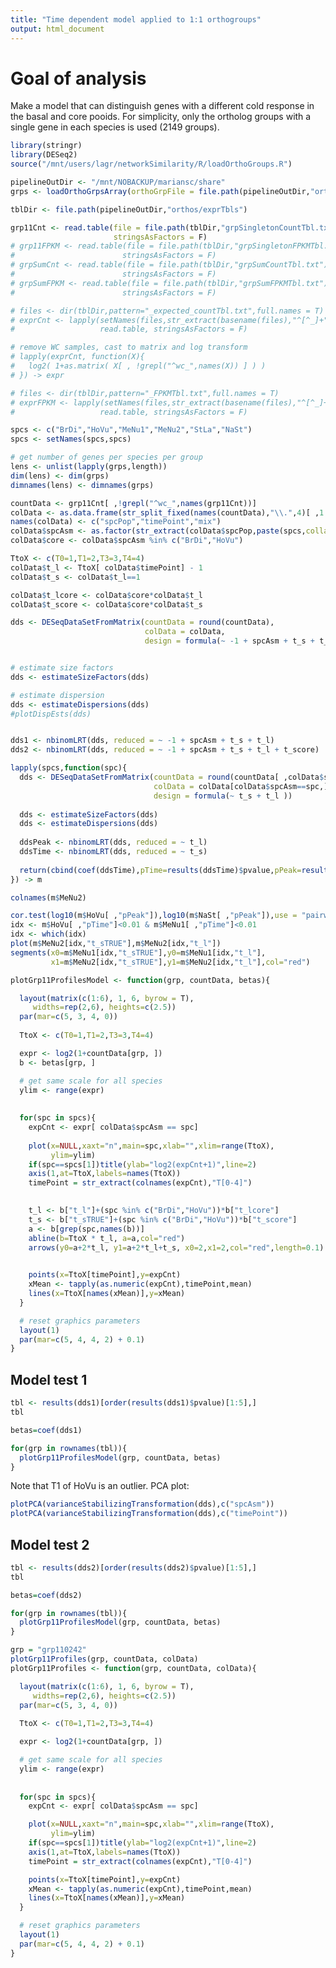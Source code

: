 ```yaml
---
title: "Time dependent model applied to 1:1 orthogroups"
output: html_document
---
```


# Goal of analysis

Make a model that can distinguish genes with a different cold response in the basal and core pooids. For simplicity, only the ortholog groups with a single gene in each species is used (2149 groups).



```r
library(stringr)
library(DESeq2)
source("/mnt/users/lagr/networkSimilarity/R/loadOrthoGroups.R")
```


```r
pipelineOutDir <- "/mnt/NOBACKUP/mariansc/share"
grps <- loadOrthoGrpsArray(orthoGrpFile = file.path(pipelineOutDir,"orthos/orthoMCL/groups.txt"))

tblDir <- file.path(pipelineOutDir,"orthos/exprTbls")

grp11Cnt <- read.table(file = file.path(tblDir,"grpSingletonCountTbl.txt"), 
                       stringsAsFactors = F)
# grp11FPKM <- read.table(file = file.path(tblDir,"grpSingletonFPKMTbl.txt"), 
#                        stringsAsFactors = F)
# grpSumCnt <- read.table(file = file.path(tblDir,"grpSumCountTbl.txt"), 
#                        stringsAsFactors = F)
# grpSumFPKM <- read.table(file = file.path(tblDir,"grpSumFPKMTbl.txt"), 
#                        stringsAsFactors = F)

# files <- dir(tblDir,pattern="_expected_countTbl.txt",full.names = T)
# exprCnt <- lapply(setNames(files,str_extract(basename(files),"^[^_]+")), 
#                   read.table, stringsAsFactors = F)

# remove WC samples, cast to matrix and log transform
# lapply(exprCnt, function(X){
#   log2( 1+as.matrix( X[ , !grepl("^wc_",names(X)) ] ) )
# }) -> expr

# files <- dir(tblDir,pattern="_FPKMTbl.txt",full.names = T)
# exprFPKM <- lapply(setNames(files,str_extract(basename(files),"^[^_]+")), 
#                   read.table, stringsAsFactors = F)

spcs <- c("BrDi","HoVu","MeNu1","MeNu2","StLa","NaSt")
spcs <- setNames(spcs,spcs)

# get number of genes per species per group
lens <- unlist(lapply(grps,length))
dim(lens) <- dim(grps)
dimnames(lens) <- dimnames(grps)

```

```r
countData <- grp11Cnt[ ,!grepl("^wc_",names(grp11Cnt))]
colData <- as.data.frame(str_split_fixed(names(countData),"\\.",4)[ ,1:3])
names(colData) <- c("spcPop","timePoint","mix")
colData$spcAsm <- as.factor(str_extract(colData$spcPop,paste(spcs,collapse="|")))
colData$core <- colData$spcAsm %in% c("BrDi","HoVu")

TtoX <- c(T0=1,T1=2,T3=3,T4=4)
colData$t_l <- TtoX[ colData$timePoint] - 1
colData$t_s <- colData$t_l==1

colData$t_lcore <- colData$core*colData$t_l
colData$t_score <- colData$core*colData$t_s

dds <- DESeqDataSetFromMatrix(countData = round(countData),
                              colData = colData,
                              design = formula(~ -1 + spcAsm + t_s + t_l + t_lcore + t_score ))


# estimate size factors
dds <- estimateSizeFactors(dds)

# estimate dispersion
dds <- estimateDispersions(dds)
#plotDispEsts(dds)


dds1 <- nbinomLRT(dds, reduced = ~ -1 + spcAsm + t_s + t_l)
dds2 <- nbinomLRT(dds, reduced = ~ -1 + spcAsm + t_s + t_l + t_score)

```

```r

lapply(spcs,function(spc){
  dds <- DESeqDataSetFromMatrix(countData = round(countData[ ,colData$spcAsm==spc]),
                                colData = colData[colData$spcAsm==spc,],
                                design = formula(~ t_s + t_l ))
  
  dds <- estimateSizeFactors(dds)
  dds <- estimateDispersions(dds)
  
  ddsPeak <- nbinomLRT(dds, reduced = ~ t_l)
  ddsTime <- nbinomLRT(dds, reduced = ~ t_s)
  
  return(cbind(coef(ddsTime),pTime=results(ddsTime)$pvalue,pPeak=results(ddsPeak)$pvalue))
}) -> m

colnames(m$MeNu2)

cor.test(log10(m$HoVu[ ,"pPeak"]),log10(m$NaSt[ ,"pPeak"]),use = "pairwise.complete.obs")
idx <- m$HoVu[ ,"pTime"]<0.01 & m$MeNu1[ ,"pTime"]<0.01
idx <- which(idx)
plot(m$MeNu2[idx,"t_sTRUE"],m$MeNu2[idx,"t_l"])
segments(x0=m$MeNu1[idx,"t_sTRUE"],y0=m$MeNu1[idx,"t_l"],
         x1=m$MeNu2[idx,"t_sTRUE"],y1=m$MeNu2[idx,"t_l"],col="red")
```

```r
plotGrp11ProfilesModel <- function(grp, countData, betas){

  layout(matrix(c(1:6), 1, 6, byrow = T),
     widths=rep(2,6), heights=c(2.5))
  par(mar=c(5, 3, 4, 0))
  
  TtoX <- c(T0=1,T1=2,T3=3,T4=4)

  expr <- log2(1+countData[grp, ])
  b <- betas[grp, ]

  # get same scale for all species
  ylim <- range(expr)
  
  
  for(spc in spcs){
    expCnt <- expr[ colData$spcAsm == spc]
    
    plot(x=NULL,xaxt="n",main=spc,xlab="",xlim=range(TtoX),
         ylim=ylim)
    if(spc==spcs[1])title(ylab="log2(expCnt+1)",line=2)
    axis(1,at=TtoX,labels=names(TtoX)) 
    timePoint = str_extract(colnames(expCnt),"T[0-4]")

    
    t_l <- b["t_l"]+(spc %in% c("BrDi","HoVu"))*b["t_lcore"] 
    t_s <- b["t_sTRUE"]+(spc %in% c("BrDi","HoVu"))*b["t_score"]
    a <- b[grep(spc,names(b))]
    abline(b=TtoX * t_l, a=a,col="red")
    arrows(y0=a+2*t_l, y1=a+2*t_l+t_s, x0=2,x1=2,col="red",length=0.1)
    

    points(x=TtoX[timePoint],y=expCnt)
    xMean <- tapply(as.numeric(expCnt),timePoint,mean)
    lines(x=TtoX[names(xMean)],y=xMean)
  }

  # reset graphics parameters
  layout(1)
  par(mar=c(5, 4, 4, 2) + 0.1)
}

```

## Model test 1

```r
tbl <- results(dds1)[order(results(dds1)$pvalue)[1:5],]
tbl

betas=coef(dds1)

for(grp in rownames(tbl)){
  plotGrp11ProfilesModel(grp, countData, betas)
}
```

Note that T1 of HoVu is an outlier. PCA plot:
```r
plotPCA(varianceStabilizingTransformation(dds),c("spcAsm"))
plotPCA(varianceStabilizingTransformation(dds),c("timePoint"))
```

## Model test 2


```r

tbl <- results(dds2)[order(results(dds2)$pvalue)[1:5],]
tbl

betas=coef(dds2)

for(grp in rownames(tbl)){
  plotGrp11ProfilesModel(grp, countData, betas)
}
```


```r
grp = "grp110242"
plotGrp11Profiles(grp, countData, colData)
plotGrp11Profiles <- function(grp, countData, colData){

  layout(matrix(c(1:6), 1, 6, byrow = T),
     widths=rep(2,6), heights=c(2.5))
  par(mar=c(5, 3, 4, 0))
  
  TtoX <- c(T0=1,T1=2,T3=3,T4=4)

  expr <- log2(1+countData[grp, ])

  # get same scale for all species
  ylim <- range(expr)
  
  
  for(spc in spcs){
    expCnt <- expr[ colData$spcAsm == spc]

    plot(x=NULL,xaxt="n",main=spc,xlab="",xlim=range(TtoX),
         ylim=ylim)
    if(spc==spcs[1])title(ylab="log2(expCnt+1)",line=2)
    axis(1,at=TtoX,labels=names(TtoX)) 
    timePoint = str_extract(colnames(expCnt),"T[0-4]")

    points(x=TtoX[timePoint],y=expCnt)
    xMean <- tapply(as.numeric(expCnt),timePoint,mean)
    lines(x=TtoX[names(xMean)],y=xMean)
  }

  # reset graphics parameters
  layout(1)
  par(mar=c(5, 4, 4, 2) + 0.1)
}


```

